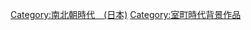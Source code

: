 {{日本歷史劃分類導航|背景作品}}

[[Category:南北朝時代　(日本)|Category:南北朝時代　(日本)]]
[[Category:室町時代背景作品|Category:室町時代背景作品]]